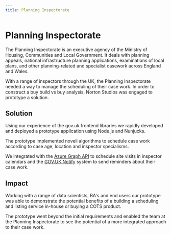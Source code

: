 ```yaml
---
title: Planning Inspectorate
---
```


# Planning Inspectorate

The Planning Inspectorate is an executive agency of the Ministry of Housing, Communities and Local Government. It deals with planning appeals, national infrastructure planning applications, examinations of local plans, and other planning-related and specialist casework across England and Wales.

With a range of inspectors through the UK, the Planning Inspectorate needed a way to manage the scheduling of their case work. In order to construct a buy build vs buy analysis, Norton Studios was engaged to prototype a solution.

## Solution

Using our experience of the gov.uk frontend libraries we rapidly developed and deployed a prototype application using Node.js and Nunjucks.

The prototype implemented novell algorithms to schedule case work according to case age, location and inspector specialisms.

We integrated with the [Azure Graph API](https://learn.microsoft.com/en-us/graph/api/overview?view=graph-rest-1.0) to schedule site visits in inspector calendars and the [GOV.UK Notify](https://www.notifications.service.gov.uk/) system to send reminders about their case work.

## Impact

Working with a range of data scientists, BA's and end users our prototype was able to demonstrate the potential benefits of a building a scheduling and listing service in-house or buying a COTS product.

The prototype went beyond the initial requirements and enabled the team at the Planning Inspectorate to see the potential of a more integrated approach to their case work.
